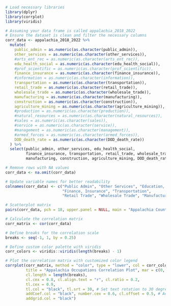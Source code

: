 ```r
# Load necessary libraries
library(dplyr)
library(corrplot)
library(viridis)

# Assuming your data frame is called appalachia_2018_2022
# Ensure the dataset is clean and filter the necessary columns
corr_data <- appalachia_2018_2022 %>%
  mutate(
    public_admin = as.numeric(as.character(public_admin)),
    other_services = as.numeric(as.character(other_services)),
    #arts_ent_rec = as.numeric(as.character(arts_ent_rec)),
    edu_health_social = as.numeric(as.character(edu_health_social)),
    #prof_scientific = as.numeric(as.character(prof_scientific)),
    finance_insurance = as.numeric(as.character(finance_insurance)),
    #information = as.numeric(as.character(information)),
    transportation = as.numeric(as.character(transportation)),
    retail_trade = as.numeric(as.character(retail_trade)),
    wholesale_trade = as.numeric(as.character(wholesale_trade)),
    manufacturing = as.numeric(as.character(manufacturing)),
    construction = as.numeric(as.character(construction)),
    agriculture_mining = as.numeric(as.character(agriculture_mining)),
    #production = as.numeric(as.character(production)),
    #natural_resources = as.numeric(as.character(natural_resources)),
    #sales = as.numeric(as.character(sales)),
    #service = as.numeric(as.character(service)),
    #management = as.numeric(as.character(management)),
    #armed_forces = as.numeric(as.character(armed_forces)),
    DOD_death_rate = as.numeric(as.character(DOD_death_rate))
  ) %>%
  select(public_admin, other_services, edu_health_social,
         finance_insurance, transportation, retail_trade, wholesale_trade,
         manufacturing, construction, agriculture_mining, DOD_death_rate)

# Remove rows with NA values
corr_data <- na.omit(corr_data)

# Update variable names for better readability
colnames(corr_data) <- c("Public Admin", "Other Services", "Education, Health, Social",
                         "Finance, Insurance", "Transportation",
                         "Retail Trade", "Wholesale Trade", "Manufacturing", "Construction", "Agriculture, Mining", "DOD Death Rate")

# Scatterplot matrix
pairs(corr_data, pch = 18, upper.panel = NULL, main = "Appalachia Counties Scatterplot Matrix")

# Calculate the correlation matrix
corr_matrix <- cor(corr_data)

# Define breaks for the correlation scale
breaks <- seq(-1, 1, by = 0.25)

# Define custom color palette with viridis
corr_colors <- viridis::viridis(length(breaks) - 1)

# Plot the correlation matrix with customized color legend
corrplot(corr_matrix, method = "color", type = "lower", col = corr_colors, 
         title = "Appalachia Occupations Correlation Plot", mar = c(0, 2, 2, 4),  # Increase right margin
         cl.length = length(breaks), 
         cl.cex = 0.8, cl.align.text = "r", cl.ratio = 0.2, 
         tl.cex = 0.9, 
         tl.col = "black", tl.srt = 30, # Set text rotation to 30 degrees
         addCoef.col = "black", number.cex = 0.6, cl.offset = 0.5, # Adjust the size of the numbers inside boxes and the legend
         addgrid.col = "black")

```